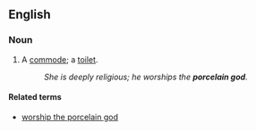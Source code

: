 ==English==

===Noun===
{{en-noun|head=[[porcelain]] [[god]]}}

# {{context|slang|humorous|colloquial}} A [[commode]]; a [[toilet]].
#: ''She is deeply religious; he worships the '''porcelain god'''.''

====Related terms====
* [[worship the porcelain god]]